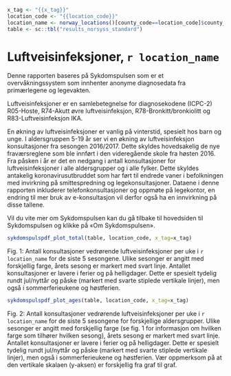 ```r
x_tag <- "{{x_tag}}"
location_code <- "{{location_code}}"
location_name <- norway_locations()[county_code==location_code]$county_name[1]
table <- sc::tbl("results_norsyss_standard")
```

# Luftveisinfeksjoner, `r location_name` {-}
\begingroup\small
Denne rapporten baseres på Sykdomspulsen som er et overvåkningssystem som innhenter anonyme diagnosedata fra primærlegene og legevakten.  

Luftveisinfeksjoner er en samlebetegnelse for diagnosekodene (ICPC-2) R05-Hoste, R74-Akutt øvre luftveisinfeksjon, R78-Bronkitt/bronkiolitt og R83-Luftveisinfeksjon IKA.  

En økning av luftveisinfeksjoner er vanlig på vinterstid, spesielt hos barn og unge. I aldersgruppen 5-19 år ser vi en økning av luftveisinfeksjon konsultasjoner fra sesongen 2016/2017. Dette skyldes hovedsakelig de nye fraværsreglene som ble innført i den videregående skole fra høsten 2016. Fra påsken i år er det en nedgang i antall konsultasjoner for luftveisinfeksjoner i alle aldersgrupper og i alle fylker. Dette skyldes antakelig koronavirusutbruddet som har ført til endrede vaner i befolkningen med invirkning på smittespredning og legekonsultasjoner. Dataene i denne rapporten inkluderer telefonkonsultasjoner og oppmøte på legekontor, en endring til mer bruk av e-konsultasjon vil derfor også ha en innvirkning på disse tallene.

Vil du vite mer om Sykdomspulsen kan du gå tilbake til hovedsiden til Sykdomspulsen og klikke på «Om Sykdomspulsen».
\endgroup

```r
sykdomspulspdf_plot_total(table, location_code, x_tag=x_tag)
``` 
\begingroup\footnotesize

Fig. 1: Antall konsultasjoner vedrørende luftveisinfeksjoner per uke i `r location_name` for de siste 5 sesongene. Ulike sesonger er angitt med forskjellig farge, årets sesong er markert med svart linje. Antallet konsultasjoner er lavere i ferier og på helligdager. Dette er spesielt tydelig rundt jul/nyttår og påske (markert med svarte stiplede vertikale linjer), men også i sommerferieukene og høstferien.
\endgroup

```r
sykdomspulspdf_plot_ages(table, location_code, x_tag=x_tag)
``` 

\begingroup\footnotesize

Fig. 2: Antall konsultasjoner vedrørende luftveisinfeksjoner per uke i `r location_name` for de siste 5 sesongene for forskjellige aldersgrupper. Ulike sesonger er angitt med forskjellig farge (se fig. 1 for informasjon om hvilken farge som tilhører hvilken sesong), årets sesong er markert med svart linje. Antallet konsultasjoner er lavere i ferier og på helligdager. Dette er spesielt tydelig rundt jul/nyttår og påske (markert med svarte stiplede vertikale linjer), men også i sommerferieukene og høstferien. Vær oppmerksom på at den vertikale skalaen (y-aksen) er forskjellig fra graf til graf.
\endgroup

\newpage
